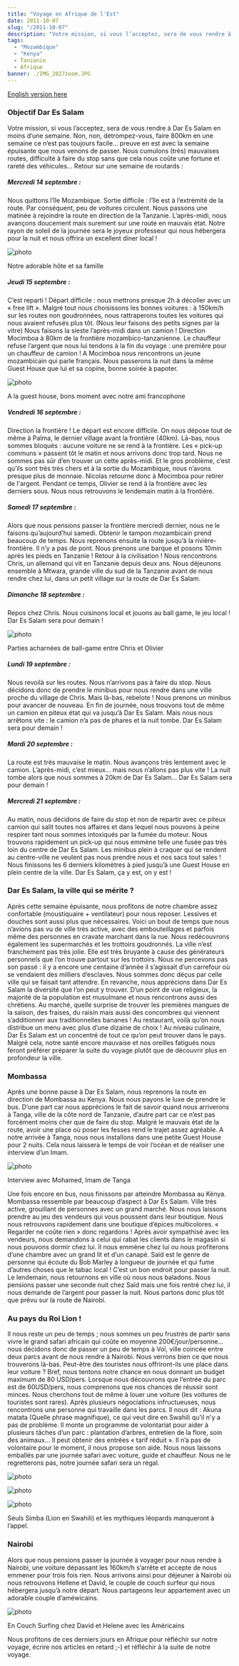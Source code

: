 ```yaml
---
title: "Voyage en Afrique de l'Est"
date: 2011-10-07
slug: "/2011-10-07"
description: "Votre mission, si vous l’acceptez, sera de vous rendre à Dar Es Salam en moins d’une semaine..."
tags:
  - "Mozambique"
  - "Kenya"
  - Tanzanie
  - Afrique
banner: ./IMG_2027zoom.JPG
---
```


[English version here](/en/2011-10-07)

### Objectif Dar Es Salam

Votre mission, si vous l’acceptez, sera de vous rendre à Dar Es Salam en moins d’une semaine.
Non, non, détrompez-vous, faire 800km en une semaine ce n’est pas toujours facile… preuve en est avec la semaine épuisante que nous venons de passer.
Nous cumulons (très) mauvaises routes, difficulté à faire du stop sans que cela nous coûte une fortune et rareté des véhicules…
Retour sur une semaine de routards :

##### Mercredi 14 septembre :

Nous quittons l’île Mozambique. Sortie difficile : l’île est à l’extrémité de la route. Par conséquent, peu de voitures circulent. Nous passons une matinée à rejoindre la route en direction de la Tanzanie. L’après-midi, nous avançons doucement mais surement sur une route en mauvais état. Notre rayon de soleil de la journée sera le joyeux professeur qui nous hébergera pour la nuit et nous offrira un excellent diner local !

![photo](./IMG_1788.JPG)

<div class="img-caption">Notre adorable hôte et sa famille</div>

##### Jeudi 15 septembre :

C’est reparti ! Départ difficile : nous mettrons presque 2h à décoller avec un « free lift ». Malgré tout nous choisissons les bonnes voitures : à 150km/h sur les routes non goudronnées, nous rattraperons toutes les voitures qui nous avaient refusés plus tôt. (Nous leur faisons des petits signes par la vitre) Nous faisons la sieste l’après-midi dans un camion ! Direction Mocimboa à 80km de la frontière mozambico-tanzanienne. Le chauffeur refuse l’argent que nous lui tendons à la fin du voyage : une première pour un chauffeur de camion ! A Mocimboa nous rencontrons un jeune mozambicain qui parle français. Nous passerons la nuit dans la même Guest House que lui et sa copine, bonne soirée à papoter.

![photo](./IMG_1791.JPG)

<div class="img-caption">
  A la guest house, bons moment avec notre ami francophone
</div>

##### Vendredi 16 septembre :

Direction la frontière ! Le départ est encore difficile. On nous dépose tout de même à Palma, le dernier village avant la frontière (40km). Là-bas, nous sommes bloqués : aucune voiture ne se rend à la frontière. Les « pick-up communs » passent tôt le matin et nous arrivons donc trop tard. Nous ne sommes pas sûr d’en trouver un cette après-midi. Et le gros problème, c’est qu’ils sont très très chers et à la sortie du Mozambique, nous n’avons presque plus de monnaie. Nicolas retourne donc à Mocimboa pour retirer de l'argent. Pendant ce temps, Olivier se rend à la frontière avec les derniers sous. Nous nous retrouvons le lendemain matin à la frontière.

##### Samedi 17 septembre :

Alors que nous pensions passer la frontière mercredi dernier, nous ne le faisons qu’aujourd’hui samedi. Obtenir le tampon mozambicain prend beaucoup de temps. Nous reprenons ensuite la route jusqu’à la rivière-frontière. Il n’y a pas de pont. Nous prenons une barque et posons 10min après les pieds en Tanzanie ! Retour à la civilisation ! Nous rencontrons Chris, un allemand qui vit en Tanzanie depuis deux ans. Nous déjeunons ensemble à Mtwara, grande ville du sud de la Tanzanie avant de nous rendre chez lui, dans un petit village sur la route de Dar Es Salam.

##### Dimanche 18 septembre :

Repos chez Chris. Nous cuisinons local et jouons au ball game, le jeu local ! Dar Es Salam sera pour demain !

![photo](./IMG_1810.JPG)

<div class="img-caption">
  Parties acharnées de ball-game entre Chris et Olivier
</div>

##### Lundi 19 septembre :

Nous revoilà sur les routes. Nous n’arrivons pas à faire du stop. Nous décidons donc de prendre le minibus pour nous rendre dans une ville proche du village de Chris. Mais là-bas, rebelote ! Nous prenons un minibus pour avancer de nouveau. En fin de journée, nous trouvons tout de même un camion en piteux état qui va jusqu’à Dar Es Salam. Mais nous nous arrêtons vite : le camion n’a pas de phares et la nuit tombe. Dar Es Salam sera pour demain !

##### Mardi 20 septembre :

La route est très mauvaise le matin. Nous avançons très lentement avec le camion. L’après-midi, c’est mieux… mais nous n’allons pas plus vite ! La nuit tombe alors que nous sommes à 20km de Dar Es Salam… Dar Es Salam sera pour demain !

##### Mercredi 21 septembre :

Au matin, nous décidons de faire du stop et non de repartir avec ce piteux camion qui salit toutes nos affaires et dans lequel nous pouvons à peine respirer tant nous sommes intoxiqués par la fumée du moteur. Nous trouvons rapidement un pick-up qui nous emmène telle une fusée pas très loin du centre de Dar Es Salam. Les minibus plein à craquer qui se rendent au centre-ville ne veulent pas nous prendre nous et nos sacs tout sales ! Nous finissons les 6 derniers kilomètres à pied jusqu’à une Guest House en plein centre de la ville. Dar Es Salam, ça y est, on y est !

### Dar Es Salam, la ville qui se mérite ?

Après cette semaine épuisante, nous profitons de notre chambre assez confortable (moustiquaire + ventilateur) pour nous reposer. Lessives et douches sont aussi plus que nécessaires.
Voici un bout de temps que nous n’avions pas vu de ville très active, avec des embouteillages et parfois même des personnes en cravate marchant dans la rue. Nous redécouvrons également les supermarchés et les trottoirs goudronnés. La ville n’est franchement pas très jolie. Elle est très bruyante à cause des générateurs personnels que l’on trouve partout sur les trottoirs. Nous ne percevons pas son passé : il y a encore une centaine d’année il s’agissait d’un carrefour où se vendaient des milliers d’esclaves. Nous sommes donc déçus par celle ville qui se faisait tant attendre.
En revanche, nous apprécions dans Dar Es Salam la diversité que l’on peut y trouver. D’un point de vue religieux, la majorité de la population est musulmane et nous rencontrons aussi des chrétiens. Au marché, quelle surprise de trouver les premières mangues de la saison, des fraises, du raisin mais aussi des concombres qui viennent s’additionner aux traditionnelles bananes ! Au restaurant, voilà qu’on nous distribue un menu avec plus d’une dizaine de choix ! Au niveau culinaire, Dar Es Salam est un concentré de tout ce qu’on peut trouver dans le pays.
Malgré cela, notre santé encore mauvaise et nos oreilles fatigués nous feront préférer préparer la suite du voyage plutôt que de découvrir plus en profondeur la ville.

### Mombassa

Après une bonne pause à Dar Es Salam, nous reprenons la route en direction de Mombassa au Kenya. Nous nous payons le luxe de prendre le bus. D’une part car nous apprécions le fait de savoir quand nous arriverons à Tanga, ville de la côte nord de Tanzanie, d’autre part car ce n’est pas forcément moins cher que de faire du stop. Malgré le mauvais état de la route, avoir une place où poser les fesses rend le trajet assez agréable.
A notre arrivée à Tanga, nous nous installons dans une petite Guest House pour 2 nuits. Cela nous laissera le temps de voir l’océan et de réaliser une interview d’un Imam.

![photo](./IMG_1843.JPG)

<div class="img-caption">Interview avec Mohamed, Imam de Tanga</div>

Une fois encore en bus, nous finissons par atteindre Mombassa au Kénya. Mombassa ressemble par beaucoup d’aspect à Dar Es Salam. Ville très active, grouillant de personnes avec un grand marché. Nous nous laissons prendre au jeu des vendeurs qui vous poussent dans leur boutique. Nous nous retrouvons rapidement dans une boutique d’épices multicolores. « Regarder ne coûte rien » donc regardons ! Après avoir sympathisé avec les vendeurs, nous demandons à celui qui rabat les clients dans le magasin si nous pouvons dormir chez lui. Il nous emmène chez lui ou nous profiterons d’une chambre avec un grand lit et d’un canapé. Saïd est le genre de personne qui écoute du Bob Marley à longueur de journée et qui fume d’autres choses que le tabac local ! C’est un bon endroit pour passer la nuit.
Le lendemain, nous retournons en ville où nous nous baladons. Nous pensions passer une seconde nuit chez Saïd mais une fois rentré chez lui, il nous demande de l’argent pour passer la nuit. Nous partons donc plus tôt que prévu sur la route de Nairobi.

### Au pays du Roi Lion !

Il nous reste un peu de temps ; nous sommes un peu frustrés de partir sans vivre le grand safari africain qui coûte en moyenne 200€/jour/personne… nous décidons donc de passer un peu de temps à Voï, ville coincée entre deux parcs avant de nous rendre à Nairobi. Nous verrons bien ce que nous trouverons là-bas. Peut-être des touristes nous offriront-ils une place dans leur voiture ? Bref, nous tentons notre chance en nous donnant un budget maximum de 80 USD/pers.
Lorsque nous découvrons que l’entrée du parc est de 60USD/pers, nous comprenons que nos chances de réussir sont minces. Nous cherchons tout de même à louer une voiture (les voitures de touristes sont rares).
Après plusieurs négociations infructueuses, nous rencontrons une personne qui travaille dans les parcs. Il nous dit : Akuna matata (Quelle phrase magnifique), ce qui veut dire en Swahili qu'il n'y a pas de problème. Il monte un programme de volontariat pour aider à plusieurs tâches d’un parc : plantation d’arbres, entretien de la flore, soin des animaux… Il peut obtenir des entrées « tarif réduit ». Il n’a pas de volontaire pour le moment, il nous propose son aide. Nous nous laissons emballés par une journée safari avec voiture, guide et chauffeur. Nous ne le regretterons pas, notre journée safari sera un régal.

![photo](./IMG_2027zoom.JPG)

![photo](./IMG_1977.JPG)

![photo](./IMG_2073zoom.JPG)

Seuls Simba (Lion en Swahili) et les mythiques léopards manqueront à l’appel.

### Nairobi

Alors que nous pensions passer la journée à voyager pour nous rendre à Nairobi, une voiture dépassant les 160km/h s’arrête et accepte de nous emmener pour trois fois rien. Nous arrivons ainsi pour déjeuner à Nairobi où nous retrouvons Hellene et David, le couple de couch surfeur qui nous hébergera jusqu’à notre départ.
Nous partageons leur appartement avec un adorable couple d’améwicains.

![photo](./IMG_2175.JPG)

<div class="img-caption">
  En Couch Surfing chez David et Helene avec les Américains
</div>

Nous profitons de ces derniers jours en Afrique pour réfléchir sur notre voyage, écrire nos articles en retard ;-) et réfléchir à la suite de notre voyage.


<Navigation
  previous="/2011-09-22"
  next="/2011-10-12"
  gallery="/galerie/tanzanie"
/>
